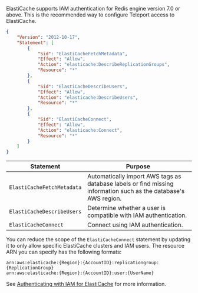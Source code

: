 ElastiCache supports IAM authentication for Redis engine version
7.0 or above.
This is the recommended way to configure Teleport access to ElastiCache.

```json
{
    "Version": "2012-10-17",
    "Statement": [
        {
            "Sid": "ElastiCacheFetchMetadata",
            "Effect": "Allow",
            "Action": "elasticache:DescribeReplicationGroups",
            "Resource": "*"
        },
        {
            "Sid": "ElastiCacheDescribeUsers",
            "Effect": "Allow",
            "Action": "elasticache:DescribeUsers",
            "Resource": "*"
        },
        {
            "Sid": "ElastiCacheConnect",
            "Effect": "Allow",
            "Action": "elasticache:Connect",
            "Resource": "*"
        }
    ]
}
```

| Statement | Purpose |
| ---------- | ------- |
|`ElastiCacheFetchMetadata` | Automatically import AWS tags as database labels or find missing information such as the database's AWS region. |
|`ElastiCacheDescribeUsers` | Determine whether a user is compatible with IAM authentication. |
|`ElastiCacheConnect` | Connect using IAM authentication. |

You can reduce the scope of the `ElastiCacheConnect` statement by updating it to
only allow specific ElastiCache clusters and IAM users. The resource ARN you can
specify has the following formats:

```code
arn:aws:elasticache:{Region}:{AccountID}:replicationgroup:{ReplicationGroup}
arn:aws:elasticache:{Region}:{AccountID}:user:{UserName}
```

See
[Authenticating with IAM for
ElastiCache](https://docs.aws.amazon.com/AmazonElastiCache/latest/red-ug/auth-iam.html)
for more information.
